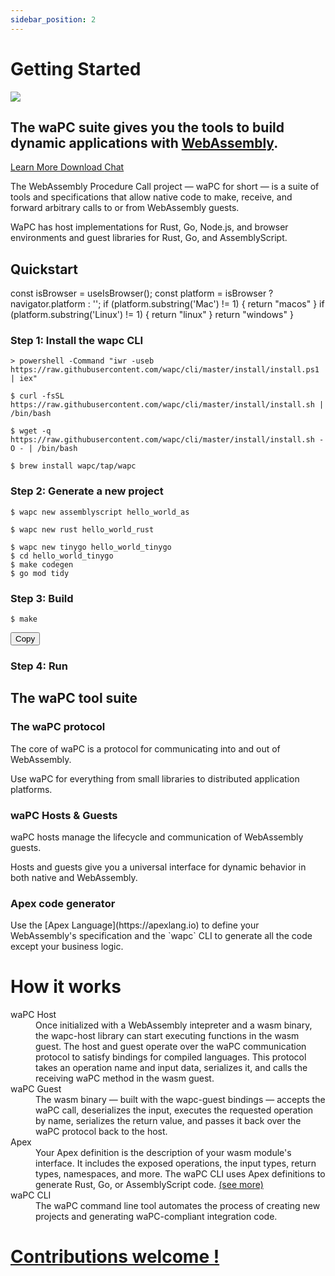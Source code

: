 ```yaml
---
sidebar_position: 2
---
```



# Getting Started


<div class="hero">
<img src="/img/logos/wapc-logo.svg" class="o-logo" />
</div>
<h2 class="display-2 o-heading">
	The waPC suite gives you the tools to build <strong>dynamic</strong> applications with <a href="https://webassembly.org/" target="_blank">WebAssembly</a>.
</h2>

<div class="mx-auto">
	<a class="btn btn-lg btn-primary mr-3 mb-4" href='/docs'>
		Learn More <i class="fas fa-arrow-alt-circle-right ml-2"></i>
	</a>
	<a class="btn btn-lg btn-secondary mr-3 mb-4" href="https://github.com/wapc/cli" target="_blank">
		Download <i class="fab fa-github ml-2 "></i>
	</a>
	<a class="btn btn-lg btn-secondary mr-3 mb-4" href="https://gitter.im/wapc/community" target="_blank">
		Chat <i class="fab fa-comments ml-2 "></i>
	</a>
	<p class="lead mt-5">
The WebAssembly Procedure Call project — waPC for short — is a suite of tools and specifications that allow native code to make, receive, and forward arbitrary calls to or from WebAssembly guests.
</p>
<p>
WaPC has host implementations for Rust, Go, Node.js, and browser environments and guest libraries for Rust, Go, and AssemblyScript.
</p>

</div>

<h2>Quickstart</h2>

  const isBrowser = useIsBrowser();
  const platform = isBrowser ? navigator.platform : '';
  if (platform.substring('Mac') != 1) {
    return "macos"
  }
  if (platform.substring('Linux') != 1) {
    return "linux"
  }
  return "windows"
}

<section class="row td-box td-box--white td-box--gradient td-box--height-auto">
  <div class="col">
    <div class="row section">
      <div class="step">
        <h3>Step 1: Install the wapc CLI</h3>
        <div class="install step-details">
<Tabs
  defaultValue={os()}
  values={[
    {label: 'Windows', value: 'windows'},
    {label: 'MacOS', value: 'macos'},
    {label: 'Linux', value: 'linux'},
    {label: 'Homebrew', value: 'homebrew'},
  ]}>
  <TabItem value="windows">

```shell
> powershell -Command "iwr -useb https://raw.githubusercontent.com/wapc/cli/master/install/install.ps1 | iex"
```

  </TabItem>
  <TabItem value="macos">

```shell
$ curl -fsSL https://raw.githubusercontent.com/wapc/cli/master/install/install.sh | /bin/bash
```

  </TabItem>
  <TabItem value="linux">

```shell
$ wget -q https://raw.githubusercontent.com/wapc/cli/master/install/install.sh -O - | /bin/bash
```

  </TabItem>
  <TabItem value="homebrew">

```shell
$ brew install wapc/tap/wapc
```

  </TabItem>
</Tabs>

</div>
</div>
</div>
<div class="step">
<h3>Step 2: Generate a new project</h3>
<div class="install step-details">

<Tabs>
  <TabItem value="assemblyscript" label="AssemblyScript" default>

```shell
$ wapc new assemblyscript hello_world_as
```

  </TabItem>
  <TabItem value="rust" label="Rust">

```shell
$ wapc new rust hello_world_rust
```

  </TabItem>
  <TabItem value="tinygo" label="TinyGo">

```shell
$ wapc new tinygo hello_world_tinygo
$ cd hello_world_tinygo
$ make codegen
$ go mod tidy
```

  </TabItem>
</Tabs>

</div>
</div>
<div class="step">
<h3>Step 3: Build</h3>
<div class="install step-details">
<div class="code-toolbar">
<pre
              class="language-en"
            ><code class=" language-en">$ make</code></pre>
<div class="toolbar">
<div class="toolbar-item"><button>Copy</button></div>
</div>
</div>
</div>
</div>
  <div class="step">
  <h3>Step 4: Run</h3>
  <div class="install step-details"></div>

  </div>
</div>

</section>



<h2>The waPC tool suite</h2>



<h3>The waPC protocol</h3>
The core of waPC is a protocol for communicating into and out of WebAssembly.

Use waPC for everything from small libraries to distributed application platforms.

<h3>waPC Hosts & Guests</h3>
waPC hosts manage the lifecycle and communication of WebAssembly guests.

Hosts and guests give you a universal interface for dynamic behavior in both native and WebAssembly.

<h3>Apex code generator</h3>
 Use the [Apex Language](https://apexlang.io) to define your WebAssembly's specification and the `wapc` CLI to generate all the code except your business logic.

<h1>How it works</h1>


<div class="col-6">
 <dl>
  <dt>waPC Host</dt>
  <dd>Once initialized with a WebAssembly intepreter and a wasm binary, the wapc-host library can start executing functions in the wasm guest. The host and guest operate over the waPC communication protocol to satisfy bindings for compiled languages. This protocol takes an operation name and input data, serializes it, and calls the receiving waPC method in the wasm guest.</dd>
  <dt>waPC Guest</dt>
  <dd>The wasm binary — built with the wapc-guest bindings — accepts the waPC call, deserializes the input, executes the requested operation by name, serializes the return value, and passes it back over the waPC protocol back to the host.</dd>
  <dt>Apex</dt>
  <dd>Your Apex definition is the description of your wasm module's interface. It includes the exposed operations, the input types, return types, namespaces, and more. The waPC CLI uses Apex definitions to generate Rust, Go, or AssemblyScript code. <a href="https://apexlang.io">(see more)</a></dd>
  <dt>waPC CLI</dt>
  <dd>The waPC command line tool automates the process of creating new projects and generating waPC-compliant integration code.</dd>
</dl>
</div>





<h1 class="col text-center"><a class=" text-dark display-2" href="https://github.com/wapc/">
  <i class="fab fa-github"></i> Contributions welcome !
</a></h1>




